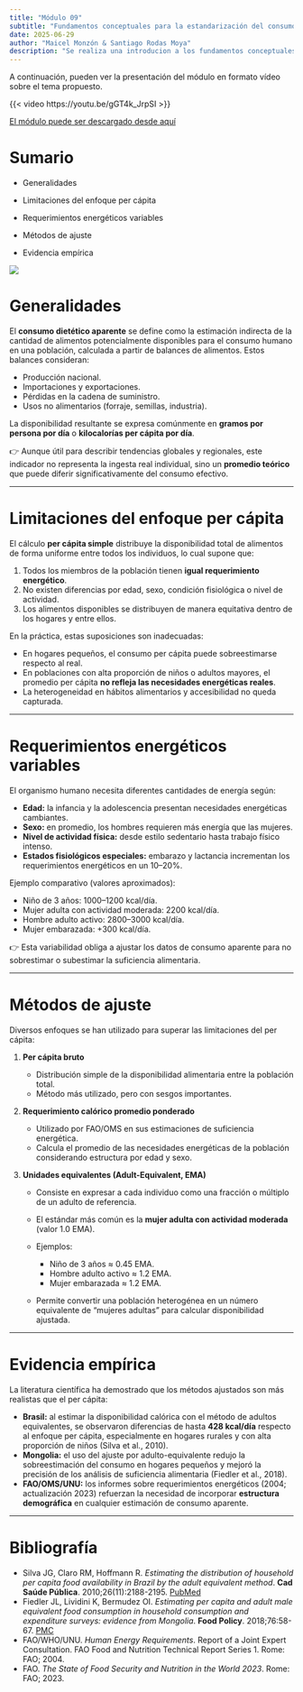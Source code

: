 ```yaml
---
title: "Módulo 09"
subtitle: "Fundamentos conceptuales para la estandarización del consumo dietético poblacional"
date: 2025-06-29
author: "Maicel Monzón & Santiago Rodas Moya"
description: "Se realiza una introducion a los fundamentos conceptuales para la estandarización del consumo dietético poblacional"
---
```


A continuación, pueden ver la presentación del módulo en formato vídeo sobre el tema propuesto.

{{< video https://youtu.be/gGT4k_JrpSI >}}

[El módulo puede ser descargado desde aquí](/static/videos/videomodulo09.zip)

# Sumario

-   Generalidades

-   Limitaciones del enfoque per cápita

-   Requerimientos energéticos variables

-   Métodos de ajuste

-   Evidencia empírica

![](/static/images/modulo09.png){fig-align="center"}

# Generalidades

El **consumo dietético aparente** se define como la estimación indirecta de la cantidad de alimentos potencialmente disponibles para el consumo humano en una población, calculada a partir de balances de alimentos. Estos balances consideran:

-   Producción nacional.
-   Importaciones y exportaciones.
-   Pérdidas en la cadena de suministro.
-   Usos no alimentarios (forraje, semillas, industria).

La disponibilidad resultante se expresa comúnmente en **gramos por persona por día** o **kilocalorías per cápita por día**.

👉 Aunque útil para describir tendencias globales y regionales, este indicador no representa la ingesta real individual, sino un **promedio teórico** que puede diferir significativamente del consumo efectivo.

------------------------------------------------------------------------

# Limitaciones del enfoque per cápita

El cálculo **per cápita simple** distribuye la disponibilidad total de alimentos de forma uniforme entre todos los individuos, lo cual supone que:

1.  Todos los miembros de la población tienen **igual requerimiento energético**.
2.  No existen diferencias por edad, sexo, condición fisiológica o nivel de actividad.
3.  Los alimentos disponibles se distribuyen de manera equitativa dentro de los hogares y entre ellos.

En la práctica, estas suposiciones son inadecuadas:

-   En hogares pequeños, el consumo per cápita puede sobreestimarse respecto al real.
-   En poblaciones con alta proporción de niños o adultos mayores, el promedio per cápita **no refleja las necesidades energéticas reales**.
-   La heterogeneidad en hábitos alimentarios y accesibilidad no queda capturada.

------------------------------------------------------------------------

# Requerimientos energéticos variables

El organismo humano necesita diferentes cantidades de energía según:

-   **Edad:** la infancia y la adolescencia presentan necesidades energéticas cambiantes.
-   **Sexo:** en promedio, los hombres requieren más energía que las mujeres.
-   **Nivel de actividad física:** desde estilo sedentario hasta trabajo físico intenso.
-   **Estados fisiológicos especiales:** embarazo y lactancia incrementan los requerimientos energéticos en un 10–20%.

Ejemplo comparativo (valores aproximados):

-   Niño de 3 años: 1000–1200 kcal/día.
-   Mujer adulta con actividad moderada: 2200 kcal/día.
-   Hombre adulto activo: 2800–3000 kcal/día.
-   Mujer embarazada: +300 kcal/día.

👉 Esta variabilidad obliga a ajustar los datos de consumo aparente para no sobrestimar o subestimar la suficiencia alimentaria.

------------------------------------------------------------------------

# Métodos de ajuste

Diversos enfoques se han utilizado para superar las limitaciones del per cápita:

1.  **Per cápita bruto**

    -   Distribución simple de la disponibilidad alimentaria entre la población total.
    -   Método más utilizado, pero con sesgos importantes.

2.  **Requerimiento calórico promedio ponderado**

    -   Utilizado por FAO/OMS en sus estimaciones de suficiencia energética.
    -   Calcula el promedio de las necesidades energéticas de la población considerando estructura por edad y sexo.

3.  **Unidades equivalentes (Adult-Equivalent, EMA)**

    -   Consiste en expresar a cada individuo como una fracción o múltiplo de un adulto de referencia.

    -   El estándar más común es la **mujer adulta con actividad moderada** (valor 1.0 EMA).

    -   Ejemplos:

        -   Niño de 3 años ≈ 0.45 EMA.
        -   Hombre adulto activo ≈ 1.2 EMA.
        -   Mujer embarazada ≈ 1.2 EMA.

    -   Permite convertir una población heterogénea en un número equivalente de “mujeres adultas” para calcular disponibilidad ajustada.

------------------------------------------------------------------------

# Evidencia empírica

La literatura científica ha demostrado que los métodos ajustados son más realistas que el per cápita:

-   **Brasil:** al estimar la disponibilidad calórica con el método de adultos equivalentes, se observaron diferencias de hasta **428 kcal/día** respecto al enfoque per cápita, especialmente en hogares rurales y con alta proporción de niños (Silva et al., 2010).
-   **Mongolia:** el uso del ajuste por adulto-equivalente redujo la sobreestimación del consumo en hogares pequeños y mejoró la precisión de los análisis de suficiencia alimentaria (Fiedler et al., 2018).
-   **FAO/OMS/UNU:** los informes sobre requerimientos energéticos (2004; actualización 2023) refuerzan la necesidad de incorporar **estructura demográfica** en cualquier estimación de consumo aparente.

------------------------------------------------------------------------

# Bibliografía

-   Silva JG, Claro RM, Hoffmann R. *Estimating the distribution of household per capita food availability in Brazil by the adult equivalent method*. **Cad Saúde Pública**. 2010;26(11):2188-2195. [PubMed](https://pubmed.ncbi.nlm.nih.gov/21180992/?utm_source=chatgpt.com)
-   Fiedler JL, Lividini K, Bermudez OI. *Estimating per capita and adult male equivalent food consumption in household consumption and expenditure surveys: evidence from Mongolia*. **Food Policy**. 2018;76:58-67. [PMC](https://pmc.ncbi.nlm.nih.gov/articles/PMC6024672/?utm_source=chatgpt.com)
-   FAO/WHO/UNU. *Human Energy Requirements*. Report of a Joint Expert Consultation. FAO Food and Nutrition Technical Report Series 1. Rome: FAO; 2004.
-   FAO. *The State of Food Security and Nutrition in the World 2023*. Rome: FAO; 2023.
